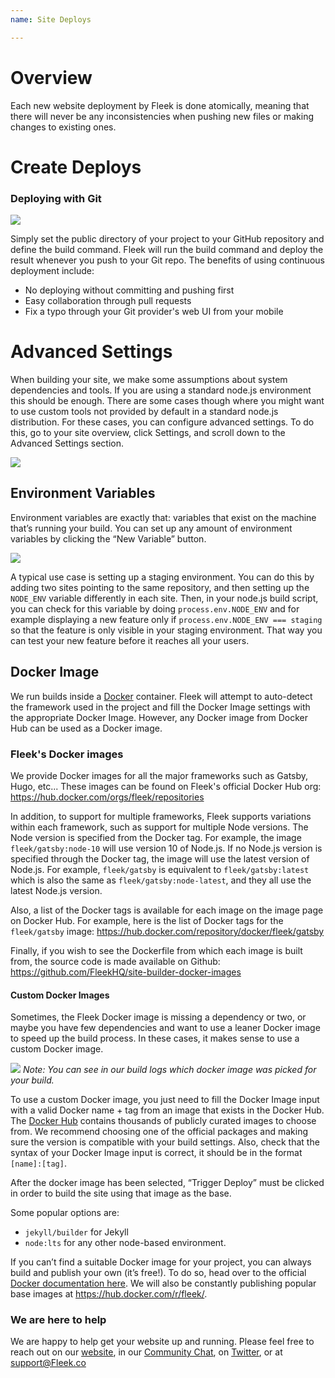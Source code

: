 ```yaml
---
name: Site Deploys

---
```


# Overview

Each new website deployment by Fleek is done atomically, meaning that there will never be any inconsistencies when pushing new files or making changes to existing ones.

# Create Deploys

### Deploying with Git

![](deploySettings.png)

Simply set the public directory of your project to your GitHub repository and define the build command. Fleek will run the build command and deploy the result whenever you push to your Git repo. 
The benefits of using continuous deployment include:
  - No deploying without committing and pushing first
  - Easy collaboration through pull requests
  - Fix a typo through your Git provider's web UI from your mobile

# Advanced Settings

When building your site, we make some assumptions about system dependencies and tools. If you are using a standard node.js environment this should be enough. There are some cases though where you might want to use custom tools not provided by default in a standard node.js distribution. For these cases, you can configure advanced settings. To do this, go to your site overview, click Settings, and scroll down to the Advanced Settings section.

![](advancedSettings.png)

## Environment Variables

Environment variables are exactly that: variables that exist on the machine that’s running your build. You can set up any amount of environment variables by clicking the “New Variable” button.

![](environmentVariables.png)

A typical use case is setting up a staging environment. You can do this by adding two sites pointing to the same repository, and then setting up the `NODE_ENV` variable differently in each site. Then, in your node.js build script, you can check for this variable by doing `process.env.NODE_ENV` and for example displaying a new feature only if `process.env.NODE_ENV === staging` so that the feature is only visible in your staging environment. That way you can test your new feature before it reaches all your users.

## Docker Image

We run builds inside a [Docker](https://www.docker.com/resources/what-container) container. Fleek will attempt to auto-detect the framework used in the project and fill the Docker Image settings with the appropriate Docker Image. However, any Docker image from Docker Hub can be used as a Docker image.

### Fleek's Docker images

We provide Docker images for all the major frameworks such as Gatsby, Hugo, etc... These images can be found on Fleek's official Docker Hub org: <https://hub.docker.com/orgs/fleek/repositories>

In addition, to support for multiple frameworks, Fleek supports variations within each framework, such as support for multiple Node versions. The Node version is specified from the Docker tag. For example, the image `fleek/gatsby:node-10` will use version 10 of Node.js.
If no Node.js version is specified through the Docker tag, the image will use the latest version of Node.js. For example, `fleek/gatsby` is equivalent to `fleek/gatsby:latest` which is also the same as `fleek/gatsby:node-latest`, and they all use the latest Node.js version.

Also, a list of the Docker tags is available for each image on the image page on Docker Hub.
For example, here is the list of Docker tags for the `fleek/gatsby` image: <https://hub.docker.com/repository/docker/fleek/gatsby>

Finally, if you wish to see the Dockerfile from which each image is built from, the source code is made available on Github: <https://github.com/FleekHQ/site-builder-docker-images> 

#### Custom Docker Images
Sometimes, the Fleek Docker image is missing a dependency or two, or maybe you have few dependencies and want to use a leaner Docker image to speed up the build process. In these cases, it makes sense to use a custom Docker image.

![](dockerlogs.png)
*Note: You can see in our build logs which docker image was picked for your build.*

To use a custom Docker image, you just need to fill the Docker Image input with a valid Docker name + tag from an image that exists in the Docker Hub. The [Docker Hub](https://hub.docker.com/) contains thousands of publicly curated images to choose from. We recommend choosing one of the official packages and making sure the version is compatible with your build settings. Also, check that the syntax of your Docker Image input is correct, it should be in the format `[name]:[tag]`.

After the docker image has been selected, “Trigger Deploy” must be clicked in order to build the site using that image as the base.

Some popular options are:
- `jekyll/builder` for Jekyll
- `node:lts` for any other node-based environment.

If you can’t find a suitable Docker image for your project, you can always build and publish your own (it’s free!). To do so, head over to the official [Docker documentation here](https://docs.docker.com/docker-hub/publish/publish/). We will also be constantly publishing popular base images at https://hub.docker.com/r/fleek/.


### We are here to help

We are happy to help get your website up and running. Please feel free to reach out on our [website](https://Fleek.co), in our [Community Chat](https://join.slack.com/t/fleek-public/shared_invite/zt-bxna7y1d-PbVdut4rgHt5jM6Zjg9g9A), on [Twitter](https://twitter.com/FleekHQ), or at support@Fleek.co